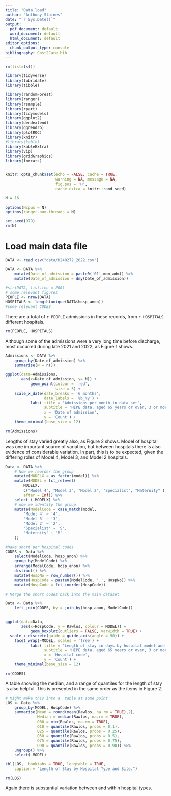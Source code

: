 ```yaml
---
title: "Data load"
author: "Anthony Staines"
date: "`r Sys.Date()`"
output:
  pdf_document: default
  word_document: default
  html_document: default
editor_options:
  chunk_output_type: console
bibliography: Cost2Care.bib
---
```


```r
rm(list=ls())

library(tidyverse)
library(lubridate)
library(tibble)

library(randomForest)
library(ranger)
library(rsample)
library(rpart)
library(tidymodels)
library(ggplot2)
library(dendextend)
library(ggdendro)
library(plotROC)
library(knitr)
#library(kable)
library(kableExtra)
library(vip)
library(gridGraphics)
library(forcats)


knitr::opts_chunk$set(echo = FALSE, cache = TRUE,
                      warning = NA, message = NA,
                      fig.pos = 'H',
                      cache.extra = knitr::rand_seed)

N = 16

options(Ncpus = N)
options(ranger.num.threads = N)

set.seed(979)
rm(N)
```


# Load main data file

```r
DATA <- read.csv("data/H240272_2022.csv")

DATA <- DATA %>%
    mutate(Date_of_admission = paste0('01',mon_adm)) %>%
    mutate(Date_of_admission = dmy(Date_of_admission))

#str(DATA, list.len = 200)
# some relevant figures
PEOPLE <- nrow(DATA)
HOSPITALS <- length(unique(DATA$hosp_anon))
#some relevant CODES

```


There are a total of `r PEOPLE` admissions in these records, from `r HOSPITALS` different hospitals.
```r
rm(PEOPLE, HOSPITALS)
```
Although some of the admissions were a very long time before discharge, most occurred during late 2021 and  2022, as Figure 1 shows.

```r
Admissions <- DATA %>%
    group_by(Date_of_admission) %>%
    summarise(N = n())

ggplot(data=Admissions,
       aes(x=Date_of_admission, y= N)) +
           geom_point(colour = 'red',
                      size = 3) +
    scale_x_date(date_breaks = '6 months',
                 date_labels = '%b_%y') +
           labs( title = 'Admissions per month in data set',
                 subtitle = 'HIPE data, aged 65 years or over, 3 or more days stay, acute hospitals only',
                 x = 'Date of admission',
                 y = 'Count') +
    theme_minimal(base_size = 12)
       
rm(Admissions)
```

Lengths of stay varied greatly also, as Figure 2 shows. Model of hospital was one important source of variation, but between hospitals there is also evidence of considerable variation. In part, this is to be expected, given the differing roles of Model 4, Model 3, and Model 2 hospitals.

```r

Data <- DATA %>%
    # Now we reorder the group
    mutate(MODELX = as_factor(model)) %>%
    mutate(MODEL = fct_relevel(
        MODELX,
        c("Model 4", "Model 3", "Model 2", "Specialist", "Maternity" ),
        after = Inf)) %>%
    select (-MODELX) %>%
    # now we identify the group
    mutate(ModelCode = case_match(model,
        'Model 4' ~ '4',
        'Model 3' ~ '3',
        'Model 2' ~ '2',
        'Specialist' ~ 'S',
        'Maternity' ~ 'M'
    ))

#Make short per hospital codes
CODES <- Data %>%
    select(ModelCode, hosp_anon) %>%
    group_by(ModelCode) %>% 
    arrange(ModelCode, hosp_anon) %>%
    distinct() %>%
    mutate(HospNo = row_number()) %>%
    mutate(HospCode = paste0(ModelCode, '.', HospNo)) %>%
    mutate(HospCode = fct_inorder(HospCode))

# Merge the short codes back into the main dataset

Data <- Data %>%
    left_join(CODES, by = join_by(hosp_anon, ModelCode))


ggplot(data=Data,
       aes(x=HospCode, y = Rawlos, colour = MODEL)) +
           geom_boxplot(outliers = FALSE, varwidth = TRUE) +
  scale_x_discrete(guide = guide_axis(angle = 90)) +
    facet_wrap(~MODEL, scales = 'free') +
           labs( title = 'Length of stay in days by hospital model and site\n (outliers excluded)',
                 subtitle = 'HIPE data, aged 65 years or over, 3 or more days stay, acute hospitals only',
                 x = 'Hospital code',
                 y = 'Count') +
    theme_minimal(base_size = 12)

rm(CODES)
```

A table showing the median, and a range of quantiles for the length of stay is also helpful. This is presented in the same order as the items in Figure 2.

```r
# Might make this into a  table at some point
LOS <- Data %>%
    group_by(MODEL, HospCode) %>%
    summarise(Mean = round(mean(Rawlos, na.rm = TRUE),2),
              Median = median(Rawlos, na.rm = TRUE),
              Q00 = min(Rawlos, na.rm = TRUE),
              Q10 = quantile(Rawlos, probs = 0.1),
              Q25 = quantile(Rawlos, probs = 0.25),
              Q50 = quantile(Rawlos, probs = 0.5),
              Q75 = quantile(Rawlos, probs = 0.75),
              Q90 = quantile(Rawlos, probs = 0.90)) %>%
    ungroup() %>%
    select(-MODEL)

kbl(LOS,  booktabs = TRUE, longtable = TRUE,
    caption = "Length of Stay by Hospital Type and Site.")

rm(LOS)
```

Again there is substantial variation between and within hospital types.
